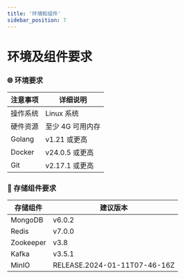 ```yaml
---
title: '环境和组件'
sidebar_position: 7
---
```


#  环境及组件要求

###  🌐 环境要求

| 注意事项 | 详细说明 |
| --- | --- |
| 操作系统 | Linux 系统 |
| 硬件资源 | 至少 4G 可用内存 |
| Golang | v1.21 或更高 |
| Docker | v24.0.5 或更高 |
| Git | v2.17.1 或更高 |

###  💾 存储组件要求

| 存储组件 | 建议版本 |
| --- | --- |
| MongoDB | v6.0.2 |
| Redis | v7.0.0 |
| Zookeeper | v3.8 |
| Kafka | v3.5.1 |
| MinIO | RELEASE.2024-01-11T07-46-16Z |



